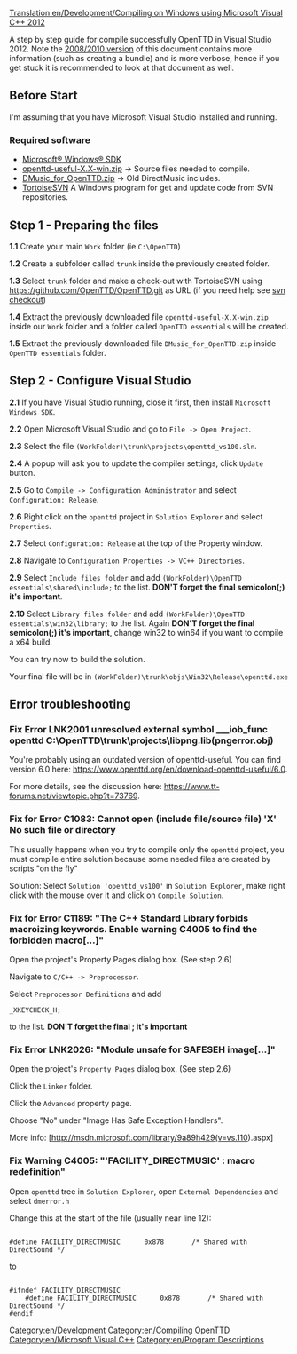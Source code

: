 [[Translation:en/Development/Compiling on Windows using Microsoft Visual C++ 2012]]
{{en/Historic|This page is only valid up to version 1.8. Later versions require Visual C++ 2015 or newer.}}


A step by step guide for compile successfully OpenTTD in Visual Studio 2012. Note the  [[en/Compiling on Windows using Microsoft Visual C%2B%2B 2008/2010|2008/2010 version]] of this document contains more information (such as creating a bundle) and is more verbose, hence if you get stuck it is recommended to look at that document as well.

== Before Start == 
I'm assuming that you have Microsoft Visual Studio installed and running.
=== Required software ===
*[http://msdn.microsoft.com/en-us/windows/desktop/aa904949 Microsoft® Windows® SDK]
*[https://www.openttd.org/en/download-openttd-useful/6.0 openttd-useful-X.X-win.zip] -> Source files needed to compile.
*[http://www.tt-forums.net/download/file.php?id=118839 DMusic_for_OpenTTD.zip] -> Old DirectMusic includes.
*[http://tortoisesvn.net/ TortoiseSVN] A Windows program for get and update code from SVN repositories.


{{en/Note|This guide has been tested on Windows 8 64 bits, it should work on other Windows versions too, if you find any additional errors please let us know in the forum.}}

== Step 1 - Preparing the files == 

'''1.1''' Create your main <code>Work</code> folder (ie <code>C:\OpenTTD</code>)

'''1.2''' Create a subfolder called <code>trunk</code> inside the previously created folder.

'''1.3''' Select <code>trunk</code> folder and make a check-out with TortoiseSVN using https://github.com/OpenTTD/OpenTTD.git as URL (if you need help see [http://tortoisesvn.net/docs/release/TortoiseSVN_en/tsvn-dug-checkout.html svn checkout])

'''1.4''' Extract the previously downloaded file <code>openttd-useful-X.X-win.zip</code> inside our <code>Work</code> folder and a folder called <code>OpenTTD essentials</code> will be created.

'''1.5''' Extract the previously downloaded file <code>DMusic_for_OpenTTD.zip</code> inside <code>OpenTTD essentials</code> folder.

== Step 2 - Configure Visual Studio ==

'''2.1''' If you have Visual Studio running, close it first, then install <code>Microsoft Windows SDK</code>.

'''2.2''' Open Microsoft Visual Studio and go to <code>File -> Open Project</code>.

'''2.3''' Select the file <code>(WorkFolder)\trunk\projects\openttd_vs100.sln</code>.

'''2.4''' A popup will ask you to update the compiler settings, click <code>Update</code> button.

'''2.5''' Go to <code>Compile -> Configuration Administrator</code> and select <code>Configuration: Release</code>.

'''2.6''' Right click on the <code>openttd</code> project in <code>Solution Explorer</code> and select <code>Properties</code>.

'''2.7''' Select <code>Configuration: Release</code> at the top of the Property window.


{{en/Note|You can leave both settings as default in <code>Debug</code> if you want but you will need to repeat these steps when you change it later to Release.}}


'''2.8''' Navigate to <code>Configuration Properties -> VC++ Directories</code>.

'''2.9''' Select <code>Include files folder</code> and add <code>(WorkFolder)\OpenTTD essentials\shared\include;</code> to the list. 
'''DON'T forget the final semicolon(;) it's important'''.

'''2.10''' Select <code>Library files folder</code> and add <code>(WorkFolder)\OpenTTD essentials\win32\library;</code> to the list. Again 
'''DON'T forget the final semicolon(;) it's important''', change win32 to win64 if you want to compile a x64 build.


You can try now to build the solution.

Your final file will be in <code>(WorkFolder)\trunk\objs\Win32\Release\openttd.exe</code>

== Error troubleshooting== 

=== Fix Error LNK2001 unresolved external symbol ___iob_func openttd C:\OpenTTD\trunk\projects\libpng.lib(pngerror.obj) ===

You're probably using an outdated version of openttd-useful. You can find version 6.0 here: https://www.openttd.org/en/download-openttd-useful/6.0.

For more details, see the discussion here: https://www.tt-forums.net/viewtopic.php?t=73769.

=== Fix for Error C1083: Cannot open (include file/source file) 'X' No such file or directory === 

This usually happens when you try to compile only the <code>openttd</code> project, you must compile entire solution because some needed files are created by scripts "on the fly"

Solution: Select <code>Solution 'openttd_vs100'</code> in <code>Solution Explorer</code>, make right click with the mouse over it and click on <code>Compile Solution</code>.

=== Fix for Error C1189: "The C++ Standard Library forbids macroizing keywords. Enable warning C4005 to find the forbidden macro[...]"=== 

Open the project's Property Pages dialog box. (See step 2.6)

Navigate to <code>C/C++ -> Preprocessor</code>.

Select <code>Preprocessor Definitions</code> and add

<pre>_XKEYCHECK_H;</pre>

to the list.
'''DON'T forget the final ; it's important'''

=== Fix Error LNK2026: "Module unsafe for SAFESEH image[...]" === 

Open the project's <code>Property Pages</code> dialog box. (See step 2.6)

Click the <code>Linker</code> folder.

Click the <code>Advanced</code> property page.

Choose "No" under "Image Has Safe Exception Handlers".

More info: [http://msdn.microsoft.com/library/9a89h429(v=vs.110).aspx]

=== Fix Warning C4005: "'FACILITY_DIRECTMUSIC' : macro redefinition" === 

Open <code>openttd</code> tree in <code>Solution Explorer</code>, open <code>External Dependencies</code> and select <code>dmerror.h</code>

Change this at the start of the file (usually near line 12):

<pre>

#define FACILITY_DIRECTMUSIC      0x878       /* Shared with DirectSound */

</pre>

to

<pre>

#ifndef FACILITY_DIRECTMUSIC
	#define FACILITY_DIRECTMUSIC      0x878       /* Shared with DirectSound */
#endif

</pre>

[[Category:en/Development]]
[[Category:en/Compiling OpenTTD]]
[[Category:en/Microsoft Visual C++]]
[[Category:en/Program Descriptions]]